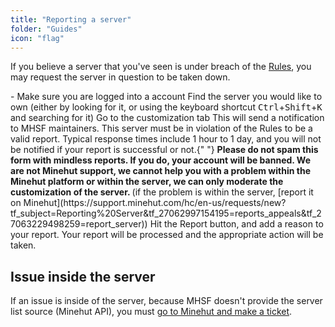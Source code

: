 ```yaml
---
title: "Reporting a server"
folder: "Guides"
icon: "flag"
---
```


If you believe a server that you've seen is under breach of the [Rules](/docs/legal/rules), you may request the server in question to be taken down.

<Steps>
  <Step title="Before starting..">
    - Make sure you are logged into a account
  </Step>
  <Step title="Go to server page">
    Find the server you would like to own (either by looking for it, or using
    the keyboard shortcut <kbd>Ctrl</kbd>+<kbd>Shift</kbd>+<kbd>K</kbd> and
    searching for it)
  </Step>
  <Step title="Customization tab">Go to the customization tab</Step>
  <Step title="Report server">
    <Warning>
      This will send a notification to MHSF maintainers. This server must be in
      violation of the <Link href="/docs/legal/rules">Rules</Link> to be a valid
      report. Typical response times include 1 hour to 1 day, and you will not
      be notified if your report is successful or not.{" "}
      <b>
        Please do not spam this form with mindless reports. If you do, your
        account will be banned. We are not Minehut support, we cannot help you
        with a problem within the Minehut platform or within the server, we can
        only moderate the customization of the server.
      </b>
      (if the problem is within the server, [report it on
      Minehut](https://support.minehut.com/hc/en-us/requests/new?tf_subject=Reporting%20Server&tf_27062997154195=reports_appeals&tf_27063229498259=report_server))
    </Warning>
    Hit the Report button, and add a reason to your report. Your report will be
    processed and the appropriate action will be taken.
  </Step>
</Steps>

## Issue inside the server

If an issue is inside of the server, because MHSF doesn't provide the server list source (Minehut API), you must [go to Minehut and make a ticket](https://support.minehut.com/hc/en-us/requests/new?tf_subject=Reporting%20Server&tf_27062997154195=reports_appeals&tf_27063229498259=report_server).
